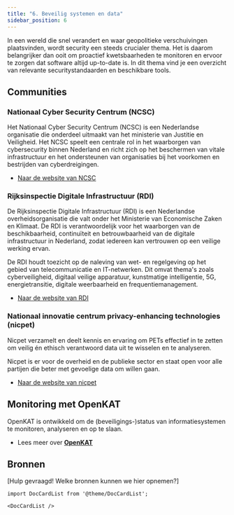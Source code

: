 ```yaml
---
title: "6. Beveilig systemen en data"
sidebar_position: 6
---
```


In een wereld die snel verandert en waar geopolitieke verschuivingen plaatsvinden, wordt security een steeds crucialer thema. Het is daarom belangrijker dan ooit om proactief kwetsbaarheden te monitoren en ervoor te zorgen dat software altijd up-to-date is. In dit thema vind je een overzicht van relevante securitystandaarden en beschikbare tools.

## Communities

### Nationaal Cyber Security Centrum (NCSC)

Het Nationaal Cyber Security Centrum (NCSC) is een Nederlandse organisatie die onderdeel uitmaakt van het ministerie van Justitie en Veiligheid. Het NCSC speelt een centrale rol in het waarborgen van cybersecurity binnen Nederland en richt zich op het beschermen van vitale infrastructuur en het ondersteunen van organisaties bij het voorkomen en bestrijden van cyberdreigingen.

- [Naar de website van NCSC](https://www.ncsc.nl/)

### Rijksinspectie Digitale Infrastructuur (RDI)

De Rijksinspectie Digitale Infrastructuur (RDI) is een Nederlandse overheidsorganisatie die valt onder het Ministerie van Economische Zaken en Klimaat. De RDI is verantwoordelijk voor het waarborgen van de beschikbaarheid, continuïteit en betrouwbaarheid van de digitale infrastructuur in Nederland, zodat iedereen kan vertrouwen op een veilige werking ervan.

De RDI houdt toezicht op de naleving van wet- en regelgeving op het gebied van telecommunicatie en IT-netwerken. Dit omvat thema's zoals cyberveiligheid, digitaal veilige apparatuur, kunstmatige intelligentie, 5G, energietransitie, digitale weerbaarheid en frequentiemanagement.

- [Naar de website van RDI](https://www.rdi.nl/)

### Nationaal innovatie centrum privacy-enhancing technologies (nicpet)

Nicpet verzamelt en deelt kennis en ervaring om PETs effectief in te zetten om veilig én ethisch verantwoord data uit te wisselen en te analyseren.

Nicpet is er voor de overheid en de publieke sector en staat open voor alle partijen die beter met gevoelige data om willen gaan.

- [Naar de website van nicpet](https://nicpet.pleio.nl/)

## Monitoring met OpenKAT

OpenKAT is ontwikkeld om de (beveiligings-)status van informatiesystemen te monitoren, analyseren en op te slaan.

- Lees meer over [**OpenKAT**](./tools/openkat.md)

## Bronnen

[Hulp gevraagd! Welke bronnen kunnen we hier opnemen?]

```mdx-code-block
import DocCardList from '@theme/DocCardList';

<DocCardList />
```
